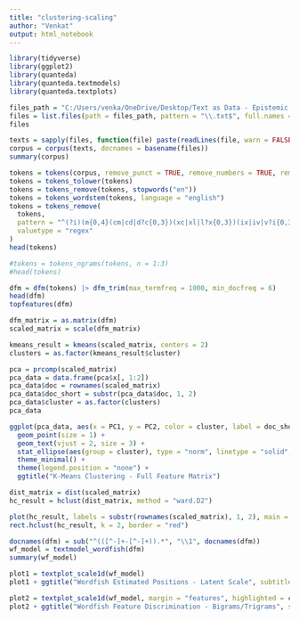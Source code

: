 ```yaml
---
title: "clustering-scaling"
author: "Venkat"
output: html_notebook
---
```


```r
library(tidyverse)
library(ggplot2)
library(quanteda)
library(quanteda.textmodels)
library(quanteda.textplots)
```

```r
files_path = "C:/Users/venka/OneDrive/Desktop/Text as Data - Epistemic Analysis/Corpus/Full-Mixed Corpus"
files = list.files(path = files_path, pattern = "\\.txt$", full.names = TRUE)
files
```

```r
texts = sapply(files, function(file) paste(readLines(file, warn = FALSE), collapse = " "))
corpus = corpus(texts, docnames = basename(files))
summary(corpus)
```

```r
tokens = tokens(corpus, remove_punct = TRUE, remove_numbers = TRUE, remove_symbols = TRUE)
tokens = tokens_tolower(tokens)
tokens = tokens_remove(tokens, stopwords("en"))
tokens = tokens_wordstem(tokens, language = "english")
tokens = tokens_remove(
  tokens,
  pattern = "^(?i)(m{0,4}(cm|cd|d?c{0,3})(xc|xl|l?x{0,3})(ix|iv|v?i{0,3}))$",
  valuetype = "regex"
)
head(tokens)
```

```r
#tokens = tokens_ngrams(tokens, n = 1:3)
#head(tokens)
```


```r
dfm = dfm(tokens) |> dfm_trim(max_termfreq = 1000, min_docfreq = 6)
head(dfm)
topfeatures(dfm)
```

```r
dfm_matrix = as.matrix(dfm)
scaled_matrix = scale(dfm_matrix)
```

```r
kmeans_result = kmeans(scaled_matrix, centers = 2)
clusters = as.factor(kmeans_result$cluster)
```

```r
pca = prcomp(scaled_matrix)
pca_data = data.frame(pca$x[, 1:2])
pca_data$doc = rownames(scaled_matrix)
pca_data$doc_short = substr(pca_data$doc, 1, 2)
pca_data$cluster = as.factor(clusters)
pca_data
```

```r
ggplot(pca_data, aes(x = PC1, y = PC2, color = cluster, label = doc_short)) +
  geom_point(size = 1) +
  geom_text(vjust = 2, size = 3) +
  stat_ellipse(aes(group = cluster), type = "norm", linetype = "solid", geom = "polygon", alpha = 0.1, size = 1) +
  theme_minimal() +
  theme(legend.position = "none") +
  ggtitle("K-Means Clustering - Full Feature Matrix")
```

```r
dist_matrix = dist(scaled_matrix)
hc_result = hclust(dist_matrix, method = "ward.D2")
```

```r
plot(hc_result, labels = substr(rownames(scaled_matrix), 1, 2), main = "Hierarchical Clustering Dendrogram (FFM)")
rect.hclust(hc_result, k = 2, border = "red")
```

```r
docnames(dfm) = sub("^(([^-]+-[^-]+)).*", "\\1", docnames(dfm))
wf_model = textmodel_wordfish(dfm)
summary(wf_model)
```

```r
plot1 = textplot_scale1d(wf_model)
plot1 + ggtitle("Wordfish Estimated Positions - Latent Scale", subtitle = "")
```

```r
plot2 = textplot_scale1d(wf_model, margin = "features", highlighted = c("observ", "perceiv", "mind", "bodi", "idea", "think", "though", "man", "men", "principl", "god", "exist", "object", "relat", "thing", "reason", "moral"))
plot2 + ggtitle("Wordfish Feature Discrimination - Bigrams/Trigrams", subtitle = "")
```

